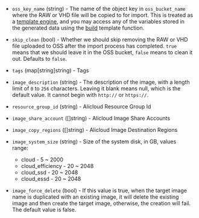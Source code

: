 <!-- Code generated from the comments of the Config struct in post-processor/alicloud-import/post-processor.go; DO NOT EDIT MANUALLY -->

- `oss_key_name` (string) - The name of the object key in `oss_bucket_name` where the RAW or VHD
  file will be copied to for import. This is treated as a [template
  engine](/docs/templates/legacy_json_templates/engine), and you may access any of the variables
  stored in the generated data using the [build](/docs/templates/legacy_json_templates/engine)
  template function.

- `skip_clean` (bool) - Whether we should skip removing the RAW or VHD file uploaded to OSS
  after the import process has completed. `true` means that we should
  leave it in the OSS bucket, `false` means to clean it out. Defaults to
  `false`.

- `tags` (map[string]string) - Tags

- `image_description` (string) - The description of the image, with a length limit of `0` to `256`
  characters. Leaving it blank means null, which is the default value. It
  cannot begin with `http://` or `https://`.

- `resource_group_id` (string) - Alicloud Resource Group Id

- `image_share_account` ([]string) - Alicloud Image Share Accounts

- `image_copy_regions` ([]string) - Alicloud Image Destination Regions

- `image_system_size` (string) - Size of the system disk, in GB, values
   range:
    - cloud - 5 \~ 2000
    - cloud_efficiency - 20 \~ 2048
    - cloud_ssd - 20 \~ 2048
    - cloud_essd - 20 \~ 2048

- `image_force_delete` (bool) - If this value is true, when the target image name is duplicated with an
  existing image, it will delete the existing image and then create the
  target image, otherwise, the creation will fail. The default value is
  false.

<!-- End of code generated from the comments of the Config struct in post-processor/alicloud-import/post-processor.go; -->
